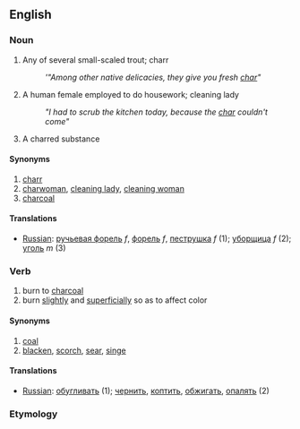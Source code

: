 ==English==

===Noun===
#Any of several small-scaled trout; charr
#: '''"Among other native delicacies, they give you fresh [[char]]"''
#A human female employed to do housework; cleaning lady
#:''"I had to scrub the kitchen today, because the [[char]] couldn't come"''
#A charred substance

====Synonyms====
#[[charr]]
#[[charwoman]], [[cleaning lady]], [[cleaning woman]]
#[[charcoal]]

====Translations====
*[[Russian]]: [[ручьевая форель]] ''f'', [[форель]] ''f'', [[пеструшка]] ''f'' (1); [[уборщица]] ''f'' (2); [[уголь]] ''m'' (3)

===Verb===
#burn to [[charcoal]]
#burn [[slightly]] and [[superficially]] so as to affect color

====Synonyms====
#[[coal]]
#[[blacken]], [[scorch]], [[sear]], [[singe]]

====Translations====
*[[Russian]]: [[обугливать]] (1); [[чернить]], [[коптить]], [[обжигать]], [[опалять]] (2)

===Etymology===
